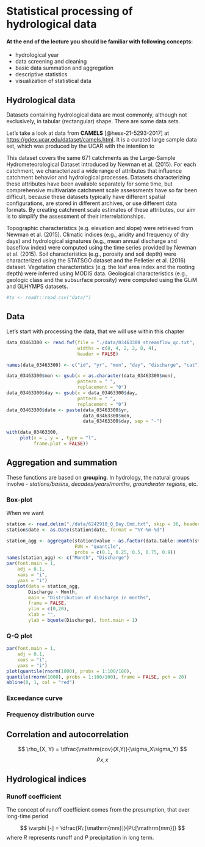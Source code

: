 # Statistical processing of hydrological data

#### At the end of the lecture you should be familiar with following concepts: {.unnumbered}

-   hydrological year
-   data screening and cleaning
-   basic data summation and aggregation
-   descriptive statistics
-   visualization of statistical data

## Hydrological data

Datasets containing hydrological data are most commonly, although not exclusively, in tabular (rectangular) shape. There are some data sets.

Let's take a look at data from **CAMELS** [@hess-21-5293-2017] at <https://gdex.ucar.edu/dataset/camels.html>. It is a curated large sample data set, which was produced by the UCAR with the intention to

This dataset covers the same 671 catchments as the Large-Sample Hydrometeorological Dataset introduced by Newman et al. (2015). For each catchment, we characterized a wide range of attributes that influence catchment behavior and hydrological processes. Datasets characterizing these attributes have been available separately for some time, but comprehensive multivariate catchment scale assessments have so far been difficult, because these datasets typically have different spatial configurations, are stored in different archives, or use different data formats. By creating catchment scale estimates of these attributes, our aim is to simplify the assessment of their interrelationships.

Topographic characteristics (e.g. elevation and slope) were retrieved from Newman et al. (2015). Climatic indices (e.g., aridity and frequency of dry days) and hydrological signatures (e.g., mean annual discharge and baseflow index) were computed using the time series provided by Newman et al. (2015). Soil characteristics (e.g., porosity and soil depth) were characterized using the STATSGO dataset and the Pelletier et al. (2016) dataset. Vegetation characteristics (e.g. the leaf area index and the rooting depth) were inferred using MODIS data. Geological characteristics (e.g., geologic class and the subsurface porosity) were computed using the GLiM and GLHYMPS datasets.

```r
#ts <- readr::read_csv("data/")
```

## Data

Let's start with processing the data, that we will use within this chapter

```r
data_03463300 <- read.fwf(file = "./data/03463300_streamflow_qc.txt", 
                          widths = c(8, 4, 2, 2, 8, 4), 
                          header = FALSE)

names(data_03463300) <- c("id", "yr", "mon", "day", "discharge", "cat")

data_03463300$mon <- gsub(x = as.character(data_03463300$mon), 
                          pattern = " ", 
                          replacement = "0")
data_03463300$day <- gsub(x = data_03463300$day, 
                          pattern = " ",
                          replacement = "0")
data_03463300$date <- paste(data_03463300$yr, 
                            data_03463300$mon, 
                            data_03463300$day, sep = "-")

with(data_03463300, 
     plot(x = , y = , type = "l", 
          frame.plot = FALSE))

```

## Aggregation and summation

These functions are based on **grouping**. In hydrology, the natural groups involve - *stations/basins*, *decades/years/months*, *groundwater regions*, etc.

### Box-plot

When we want

```r
station <- read.delim("./data/6242910_Q_Day.Cmd.txt", skip = 36, header = TRUE, sep = ";", col.names = c("date", "time", "value"))
station$date <- as.Date(station$date, format = "%Y-%m-%d")

station_agg <- aggregate(station$value ~ as.factor(data.table::month(station$date)), 
                         FUN = "quantile", 
                         probs = c(0.1, 0.25, 0.5, 0.75, 0.9))
names(station_agg) <- c("Month", "Discharge")
par(font.main = 1, 
    adj = 0.1, 
    xaxs = "i", 
    yaxs = "i")
boxplot(data = station_agg, 
        Discharge ~ Month, 
        main = "Distribution of discharge in months", 
        frame = FALSE, 
        ylim = c(0,20), 
        xlab = "", 
        ylab = bquote(Discharge), font.main = 1)
```

### Q-Q plot

```r
par(font.main = 1, 
    adj = 0.1, 
    xaxs = "i", 
    yaxs = "i")
plot(quantile(rnorm(1000), probs = 1:100/100),
quantile(rnorm(1000), probs = 1:100/100), frame = FALSE, pch = 20)
abline(0, 1, col = "red")
```

### Exceedance curve

### Frequency distribution curve

## Correlation and autocorrelation

$$
\rho_{X, Y} = \dfrac{\mathrm{cov}(X,Y)}{\sigma_X\sigma_Y}
$$ $$
\rho_{X,X}
$$

## Hydrological indices

### Runoff coefficient

The concept of runoff coefficient comes from the presumption, that over long-time period

$$
\varphi [-] = \dfrac{R\:[\mathrm{mm}]}{P\:[\mathrm{mm}]}
$$ where $R$ represents runoff and $P$ precipitation in long term.
